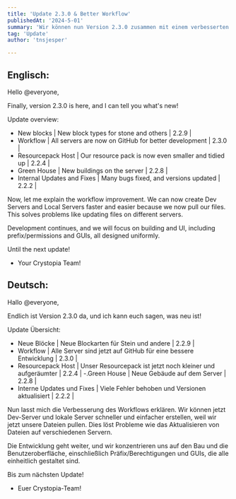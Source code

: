 ---
title: 'Update 2.3.0 & Better Workflow'
publishedAt: '2024-5-01'
summary: 'Wir können nun Version 2.3.0 zusammen mit einem verbesserten Workflow veröffentlichen!'
tag: 'Update'
author: 'tnsjesper'

---

## Englisch:

Hello @everyone,

Finally, version 2.3.0 is here, and I can tell you what's new!

Update overview:

- New blocks | New block types for stone and others | 2.2.9 |
- Workflow | All servers are now on GitHub for better development | 2.3.0 |
- Resourcepack Host | Our resource pack is now even smaller and tidied up | 2.2.4 |
- Green House | New buildings on the server | 2.2.8 |
- Internal Updates and Fixes | Many bugs fixed, and versions updated | 2.2.2 |

Now, let me explain the workflow improvement. We can now create Dev Servers and Local Servers faster and easier because we now pull our files. This solves problems like updating files on different servers.

Development continues, and we will focus on building and UI, including prefix/permissions and GUIs, all designed uniformly.

Until the next update!
- Your Crystopia Team!

## Deutsch:

Hallo @everyone,

Endlich ist Version 2.3.0 da, und ich kann euch sagen, was neu ist!

Update Übersicht:

- Neue Blöcke | Neue Blockarten für Stein und andere | 2.2.9 |
- Workflow | Alle Server sind jetzt auf GitHub für eine bessere Entwicklung | 2.3.0 |
- Resourcepack Host | Unser Resourcepack ist jetzt noch kleiner und aufgeräumter | 2.2.4 |
-.Green House | Neue Gebäude auf dem Server | 2.2.8 |
- Interne Updates und Fixes | Viele Fehler behoben und Versionen aktualisiert | 2.2.2 |

Nun lasst mich die Verbesserung des Workflows erklären. Wir können jetzt Dev-Server und lokale Server schneller und einfacher erstellen, weil wir jetzt unsere Dateien pullen. Dies löst Probleme wie das Aktualisieren von Dateien auf verschiedenen Servern.

Die Entwicklung geht weiter, und wir konzentrieren uns auf den Bau und die Benutzeroberfläche, einschließlich Präfix/Berechtigungen und GUIs, die alle einheitlich gestaltet sind.

Bis zum nächsten Update!
- Euer Crystopia-Team!
